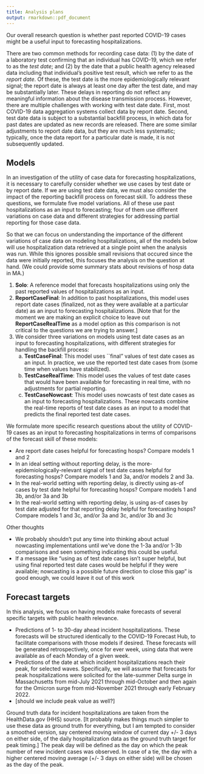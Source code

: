 ```yaml
---
title: Analysis plans
output: rmarkdown::pdf_document
---
```


Our overall research question is whether past reported COVID-19 cases might be
a useful input to forecasting hospitalizations.

There are two common methods for recording case data: (1) by the date of a
laboratory test confirming that an individual has COVID-19, which we refer to as
the *test date*; and (2) by the date that a public health agency released data
including that individual's positive test result, which we refer to as the
*report date*. Of these, the test date is the more epidemiologically relevant
signal; the report date is always at least one day after the test date, and may
be substantially later. These delays in reporting do not reflect any meaningful
information about the disease transmission process. However, there are multiple
challenges with working with test date date. First, most COVID-19 data
aggregation systems collect data by report date. Second, test date data is
subject to a substantial backfill process, in which data for past dates are
updated as new records are released. There are some similar adjustments to
report date data, but they are much less systematic; typically, once the data
report for a particular date is made, it is not subsequently updated.


## Models

In an investigation of the utility of case data for forecasting hospitalizations,
it is necessary to carefully consider whether we use cases by test date or by
report date. If we are using test date data, we must also consider the impact of
the reporting backfill process on forecast skill. To address these questions, we
formulate five model variations. All of these use past hospitalizations as an
input to forecasting; four of them use different variations on case data and
different strategies for addressing partial reporting for those case data.

So that we can focus on understanding the importance of the different variations of case data on modeling hospitalizations, all of the models below will use hospitalization data retrieved at a single point when the analysis was run. While this ignores possible small revisions that occured since the data were initially reported, this focuses the analysis on the question at hand. (We could provide some summary stats about revisions of hosp data in MA.)

1. **Solo**: A reference model that forecasts hospitalizations using only the
past reported values of hospitalizations as an input.
2. **ReportCaseFinal**: In addition to past hospitalizations, this model uses report
date cases (finalized, not as they were available at a particular date) as an input to forecasting hospitalizations. [Note that for the moment we are making an explicit choice to 
leave out **ReportCaseRealTime** as a model option as this comparison is not 
critical to the questions we are trying to answer.]
3. We consider three variations on models using test date cases as an input to
forecasting hospitalizations, with different strategies for handling the
backfill process:
    a. **TestCaseFinal**: This model uses ``final" values of test date
    cases as an input. In practice, we use the reported test date cases from
    (some time when values have stabilized).
    b. **TestCaseRealTime**: This model uses the values of test date
    cases that would have been available for forecasting in real time, with no
    adjustments for partial reporting.
    c. **TestCaseNowcast**: This model uses nowcasts of test date cases as an
    input to forecasting hospitalizations. These nowcasts combine the real-time
    reports of test date cases as an input to a model that predicts the final
    reported test date cases.

We formulate more specific research questions about the utility of COVID-19
cases as an input to forecasting hospitalizations in terms of comparisons of the
forecast skill of these models:

 * Are report date cases helpful for forecasting hosps? Compare models 1 and 2
 * In an ideal setting without reporting delay, is the more-epidemiologically-relevant signal of test date cases helpful for forecasting hosps? Compare models 1 and 3a, and/or models 2 and 3a.
 * In the real-world setting with reporting delay, is directly using as-of cases by test date helpful for forecasting hosps? Compare models 1 and 3b, and/or 3a and 3b
 * In the real-world setting with reporting delay, is using as-of cases by test date adjusted for that reporting delay helpful for forecasting hosps? Compare models 1 and 3c, and/or 3a and 3c, and/or 3b and 3c

Other thoughts

 * We probably shouldn't put any time into thinking about actual nowcasting implementations until we've done the 1-3a and/or 1-3b comparisons and seen something indicating this could be useful.
 * If a message like "using as of test date cases isn't super helpful, but using final reported test date cases would be helpful if they were available; nowcasting is a possible future direction to close this gap" is good enough, we could leave it out of this work

## Forecast targets

In this analysis, we focus on having models make forecasts of several specific targets with public health relevance. 

 * Predictions of 1- to 30-day ahead incident hospitalizations. These forecasts will be structured identically to the COVID-19 Forecast Hub, to facilitate comparisons with those models if desired. These forecasts will be generated retrospectively, once for ever week, using data that were available as of each Monday of a given week.
 * Predictions of the date at which incident hospitalizations reach their peak, for selected waves. Specifically, we will assume that forecasts for peak hospitalizations were solicited for the late-summer Delta surge in Massachusetts from mid-July 2021 through mid-October and then again for the Omicron surge from mid-November 2021 through early February 2022.
 * [should we include peak value as well?]

Ground truth data for incident hospitalizations are taken from the HealthData.gov (HHS) source. [It probably makes things much simpler to use these data as ground truth for everything, but I am tempted to consider a smoothed version, say centered moving window of current day +/- 3 days on either side, of the daily hospitalization data as the ground truth target for peak timing.] The peak day will be defined as the day on which the peak number of new incident cases was observed. In case of a tie, the day with a higher centered moving average (+/- 3 days on either side) will be chosen as the day of the peak.
